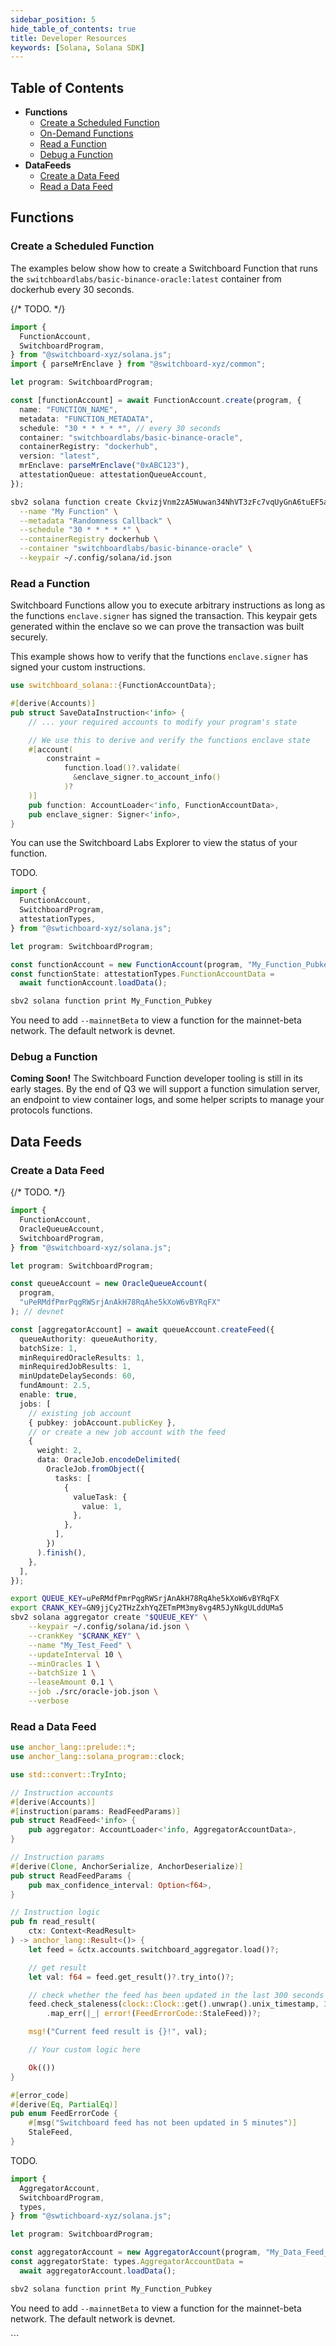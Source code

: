 ```yaml
---
sidebar_position: 5
hide_table_of_contents: true
title: Developer Resources
keywords: [Solana, Solana SDK]
---
```



## Table of Contents

- **Functions**
  - [Create a Scheduled Function](#create-a-scheduled-function)
  - [On-Demand Functions](#on-demand-functions)
  - [Read a Function](#read-a-function)
  - [Debug a Function](#debug-a-function)
- **DataFeeds**
  - [Create a Data Feed](#create-a-data-feed)
  - [Read a Data Feed](#read-a-data-feed)

## Functions

### Create a Scheduled Function

The examples below show how to create a Switchboard Function that
runs the `switchboardlabs/basic-binance-oracle:latest` container from dockerhub every 30 seconds.

<Tabs>
  {/* <TabItem value="UI (Builder)" label="UI (Builder)">
    TODO.
  </TabItem> */}
  <TabItem value="Javascript" label="Javascript">

```typescript
import {
  FunctionAccount,
  SwitchboardProgram,
} from "@switchboard-xyz/solana.js";
import { parseMrEnclave } from "@switchboard-xyz/common";

let program: SwitchboardProgram;

const [functionAccount] = await FunctionAccount.create(program, {
  name: "FUNCTION_NAME",
  metadata: "FUNCTION_METADATA",
  schedule: "30 * * * * *", // every 30 seconds
  container: "switchboardlabs/basic-binance-oracle",
  containerRegistry: "dockerhub",
  version: "latest",
  mrEnclave: parseMrEnclave("0xABC123"),
  attestationQueue: attestationQueueAccount,
});
```

  </TabItem>
  <TabItem value="CLI" label="CLI">

```bash
sbv2 solana function create CkvizjVnm2zA5Wuwan34NhVT3zFc7vqUyGnA6tuEF5aE \
  --name "My Function" \
  --metadata "Randomness Callback" \
  --schedule "30 * * * * *" \
  --containerRegistry dockerhub \
  --container "switchboardlabs/basic-binance-oracle" \
  --keypair ~/.config/solana/id.json
```

  </TabItem>
</Tabs>

### Read a Function

Switchboard Functions allow you to execute arbitrary instructions as long as the
functions `enclave.signer` has signed the transaction. This keypair gets generated within
the enclave so we can prove the transaction was built securely.

<Tabs>
  <TabItem value="Rust" label="Rust" default default>

This example shows how to verify that the functions `enclave.signer` has signed your custom instructions.

```rust
use switchboard_solana::{FunctionAccountData};

#[derive(Accounts)]
pub struct SaveDataInstruction<'info> {
    // ... your required accounts to modify your program's state

    // We use this to derive and verify the functions enclave state
    #[account(
        constraint =
            function.load()?.validate(
              &enclave_signer.to_account_info()
            )?
    )]
    pub function: AccountLoader<'info, FunctionAccountData>,
    pub enclave_signer: Signer<'info>,
}
```

  </TabItem>
  <TabItem value="UI (Explorer)" label="UI (Explorer)">
  You can use the Switchboard Labs Explorer to view the status of your function.

TODO.

  </TabItem>
  <TabItem value="Javascript" label="Javascript">

```typescript
import {
  FunctionAccount,
  SwitchboardProgram,
  attestationTypes,
} from "@swtichboard-xyz/solana.js";

let program: SwitchboardProgram;

const functionAccount = new FunctionAccount(program, "My_Function_Pubkey");
const functionState: attestationTypes.FunctionAccountData =
  await functionAccount.loadData();
```

  </TabItem>
  <TabItem value="CLI" label="CLI">

```bash
sbv2 solana function print My_Function_Pubkey
```

You need to add `--mainnetBeta` to view a function for the mainnet-beta network. The default network is devnet.

  </TabItem>
</Tabs>

### Debug a Function

**Coming Soon!** The Switchboard Function developer tooling is still in its early stages. By the end of Q3 we will support
a function simulation server, an endpoint to view container logs, and some helper scripts to manage your protocols functions.

## Data Feeds

### Create a Data Feed

<Tabs>
  {/* <TabItem value="UI (Builder)" label="UI (Builder)" default>
    TODO.
  </TabItem> */}
  <TabItem value="Javascript" label="Javascript">

```typescript
import {
  FunctionAccount,
  OracleQueueAccount,
  SwitchboardProgram,
} from "@switchboard-xyz/solana.js";

let program: SwitchboardProgram;

const queueAccount = new OracleQueueAccount(
  program,
  "uPeRMdfPmrPqgRWSrjAnAkH78RqAhe5kXoW6vBYRqFX"
); // devnet

const [aggregatorAccount] = await queueAccount.createFeed({
  queueAuthority: queueAuthority,
  batchSize: 1,
  minRequiredOracleResults: 1,
  minRequiredJobResults: 1,
  minUpdateDelaySeconds: 60,
  fundAmount: 2.5,
  enable: true,
  jobs: [
    // existing job account
    { pubkey: jobAccount.publicKey },
    // or create a new job account with the feed
    {
      weight: 2,
      data: OracleJob.encodeDelimited(
        OracleJob.fromObject({
          tasks: [
            {
              valueTask: {
                value: 1,
              },
            },
          ],
        })
      ).finish(),
    },
  ],
});
```

  </TabItem>
  <TabItem value="CLI" label="CLI">

```bash
export QUEUE_KEY=uPeRMdfPmrPqgRWSrjAnAkH78RqAhe5kXoW6vBYRqFX
export CRANK_KEY=GN9jjCy2THzZxhYqZETmPM3my8vg4R5JyNkgULddUMa5
sbv2 solana aggregator create "$QUEUE_KEY" \
    --keypair ~/.config/solana/id.json \
    --crankKey "$CRANK_KEY" \
    --name "My_Test_Feed" \
    --updateInterval 10 \
    --minOracles 1 \
    --batchSize 1 \
    --leaseAmount 0.1 \
    --job ./src/oracle-job.json \
    --verbose
```

  </TabItem>
</Tabs>

### Read a Data Feed

<Tabs>
  <TabItem value="Rust" label="Rust" default>

```rust
use anchor_lang::prelude::*;
use anchor_lang::solana_program::clock;

use std::convert::TryInto;

// Instruction accounts
#[derive(Accounts)]
#[instruction(params: ReadFeedParams)]
pub struct ReadFeed<'info> {
    pub aggregator: AccountLoader<'info, AggregatorAccountData>,
}

// Instruction params
#[derive(Clone, AnchorSerialize, AnchorDeserialize)]
pub struct ReadFeedParams {
    pub max_confidence_interval: Option<f64>,
}

// Instruction logic
pub fn read_result(
    ctx: Context<ReadResult>
) -> anchor_lang::Result<()> {
    let feed = &ctx.accounts.switchboard_aggregator.load()?;

    // get result
    let val: f64 = feed.get_result()?.try_into()?;

    // check whether the feed has been updated in the last 300 seconds
    feed.check_staleness(clock::Clock::get().unwrap().unix_timestamp, 300)
        .map_err(|_| error!(FeedErrorCode::StaleFeed))?;

    msg!("Current feed result is {}!", val);

    // Your custom logic here

    Ok(())
}

#[error_code]
#[derive(Eq, PartialEq)]
pub enum FeedErrorCode {
    #[msg("Switchboard feed has not been updated in 5 minutes")]
    StaleFeed,
}
```

  </TabItem>
  <TabItem value="UI (Explorer)" label="UI (Explorer)">
    TODO.
  </TabItem>
  <TabItem value="Javascript" label="Javascript">

```typescript
import {
  AggregatorAccount,
  SwitchboardProgram,
  types,
} from "@swtichboard-xyz/solana.js";

let program: SwitchboardProgram;

const aggregatorAccount = new AggregatorAccount(program, "My_Data_Feed_Pubkey");
const aggregatorState: types.AggregatorAccountData =
  await aggregatorAccount.loadData();
```

  </TabItem>
  <TabItem value="CLI" label="CLI">

```bash
sbv2 solana function print My_Function_Pubkey
```

You need to add `--mainnetBeta` to view a function for the mainnet-beta network. The default network is devnet.

  </TabItem>
</Tabs>
```
